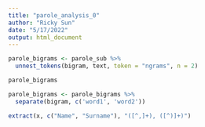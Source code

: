 ```yaml
---
title: "parole_analysis_0"
author: "Ricky Sun"
date: "5/17/2022"
output: html_document
---
```


```r
parole_bigrams <- parole_sub %>% 
  unnest_tokens(bigram, text, token = "ngrams", n = 2)

parole_bigrams 
```

```r
parole_bigrams <- parole_bigrams %>%
  separate(bigram, c('word1', 'word2'))
```

```r
extract(x, c("Name", "Surname"), "([^,]+), ([^)]+)")
```



























